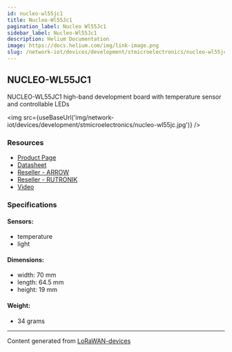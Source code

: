 ```yaml
---
id: nucleo-wl55jc1
title: Nucleo-Wl55Jc1
pagination_label: Nucleo Wl55Jc1
sidebar_label: Nucleo-Wl55Jc1
description: Helium Documentation
image: https://docs.helium.com/img/link-image.png
slug: /network-iot/devices/development/stmicroelectronics/nucleo-wl55jc1
---
```



<LegacyContentBanner />

## NUCLEO-WL55JC1

NUCLEO-WL55JC1 high-band development board with temperature sensor and controllable LEDs

<img src={useBaseUrl('img/network-iot/devices/development/stmicroelectronics/nucleo-wl55jc.jpg')} />

### Resources

- [Product Page](https://www.st.com/en/evaluation-tools/nucleo-wl55jc.html)
- [Datasheet](https://www.st.com/resource/en/data_brief/nucleo-wl55jc.pdf)
- [Reseller - ARROW](https://www.arrow.com/en/products/nucleo-wl55jc1/stmicroelectronics)
- [Reseller - RUTRONIK](https://www.rutronik24.com/product/st/nucleo-wl55jc1/14201387.html)
- [Video](https://www.youtube.com/watch?v=ZFtIlLbDXlo)

### Specifications

#### Sensors:

- temperature
- light

#### Dimensions:

- width: 70 mm
- length: 64.5 mm
- height: 19 mm

#### Weight:

- 34 grams

---

Content generated from [LoRaWAN-devices](https://github.com/TheThingsNetwork/lorawan-devices)
